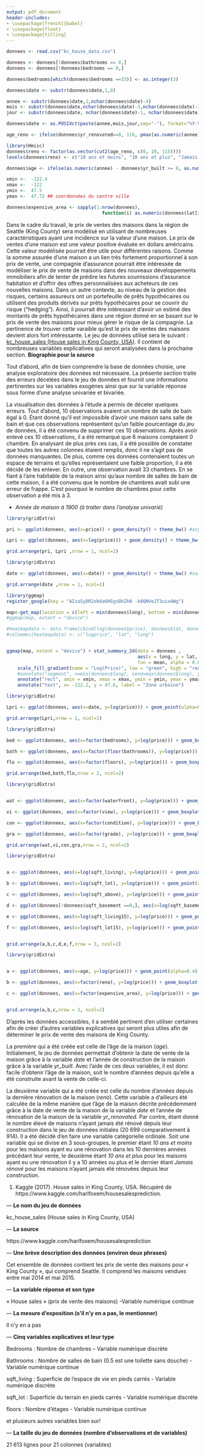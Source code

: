 ```yaml
---
output: pdf_document
header-includes:
- \usepackage[french]{babel}
- \usepackage{float}
- \usepackage{titling}
---
```

\begin{titlingpage}
  \rightline{Équipe 2}
  \centering
  \Large
  Travail fait par \\
  \vspace{1cm}
  \text{Matis Brassard-Verrier (111 182 740) }\\
  \text{Alyson Marquis (111 183 605)}\\
  \text{Alexis Picard (111 182 200)}\\
  \text{Samuel Provencher (111 181 794)}\\
  \vfill
  \Large
  Apprentissage statistique en actuariat \\
  \vspace{0.5cm}
  \text{ACT-3114}
  \vfill
  \Large
  Rapport 1\\
  \vfill
  \Large
  Présenté à\\
  \vspace{0.5cm}
  \text{Marie-Pier Côté}
  \vfill
  \Large
  École d'actuariat\\
  \text{Université Laval}\\
  \text{27 février 2020}
\end{titlingpage}

\tableofcontents
\newpage
```r
donnees <- read.csv("kc_house_data.csv")

donnees <- donnees[!donnees$bathrooms == 0,] 
donnees <- donnees[!donnees$bedrooms == 0,]

donnees$bedrooms[which(donnees$bedrooms ==33)] <- as.integer(3)

donnees$date <- substr(donnees$date,1,8)

annee <- substr(donnees$date,1,nchar(donnees$date)-4)
mois <- substr(donnees$date,nchar(donnees$date)-3,nchar(donnees$date)-2)
jour <- substr(donnees$date, nchar(donnees$date)-1, nchar(donnees$date))

donnees$date <- as.POSIXct(paste(annee,mois,jour,sep="-"), format="%Y-%m-%d", tz="UTC")

age_reno <- ifelse(donnees$yr_renovated==0, 116, pmax(as.numeric(annee) - donnees$yr_renovated, 0))

library(Hmisc)
donnees$reno <- factor(as.vector(cut2(age_reno, c(0, 10, 115)))) 
levels(donnees$reno) <- c("10 ans et moins", "10 ans et plus", "Jamais rénové")

donnees$age <- ifelse(as.numeric(annee) - donnees$yr_built >= 0, as.numeric(annee) - donnees$yr_built, 0)

xmin <-  -122.4
xmax <-  -122
ymin <-  47.5
ymax <-  47.72 ## coordonnées du centre ville

donnees$expensive_area <- sapply(1:nrow(donnees),
                                   function(i) as.numeric(donnees$lat[i] >= ymin & donnees$lat[i] <= ymax & donnees$long[i] >= xmin & donnees$long[i] <= xmax))
```
\section{Introduction}
Dans le cadre du travail, le prix de ventes des maisons dans la région de Seattle (King County) sera modélisé en utilisant de nombreuses caractéristiques ayant une incidence sur la valeur d'une maison. Le prix de ventes d'une maison est une valeur positive évaluée en dollars américains. Cette valeur modélisée pourrait être utile pour différentes raisons. Comme la somme assurée d'une maison a un lien très fortement proportionnel à son prix de vente, une compagnie d'assurance pourrait être intéressée de modéliser le prix de vente de maisons dans des nouveaux développements immobiliers afin de tenter de prédire les futures soumissions d'assurance habitation et d'offrir des offres personnalisées aux acheteurs de ces nouvelles maisons. Dans un autre contexte, au niveau de la gestion des risques, certains assureurs ont un portefeuille de prêts hypothécaires ou utilisent des produits dérivés sur prêts hypothécaires pour se couvrir du risque ("hedging"). Ainsi, il pourrait être intéressant d'avoir un estimé des montants de prêts hypothécaires dans une région donné en se basant sur le prix de vente des maisons pour mieux gérer le risque de la compagnie. La pertinence de trouver cette varaible qu'est le prix de ventes des maisons devient alors fort intéressante. Le jeu de données utilisé sera le suivant : [kc_house_sales (House sales in King County, USA)](https://www.kaggle.com/harlfoxem/housesalesprediction). Il contient de nombreuses variables explicatives qui seront analysées dans la prochaine section. **Biographie pour la source**

\newpage
\section{Analyse exploratoire des données}
Tout d'abord, afin de bien comprendre la base de données choisie, une analyse exploratoire des données est nécessaire. La présente section traite des erreurs décelées dans le jeu de données et fournit une informations pertinentes sur les variables exogènes ainsi que sur la variable réponse sous forme d'une analyse univariée et bivariée.

\subsection{Traitement des erreurs}
La visualisation des données à l'étude a permis de déceler quelques erreurs. Tout d'abord, $10$ observations avaient un nombre de salle de bain égal à $0$. Étant donné qu'il est impossible d'avoir une maison sans salle de bain et que ces observations représentent qu'un faible pourcentage du jeu de données, il a été convenu de supprimer ces $10$ observations. Après avoir enlevé ces $10$ observations, il a été remarqué que $6$ maisons comptaient $0$ chambre. En analysant de plus près ces cas, il a été possible de constater que toutes les autres colonnes étaient remplis, donc il ne s'agit pas de données manquantes. De plus, comme ces données contenaient toutes un espace de terrains et qu'elles représentaient une faible proportion, il a été décidé de les enlever. En outre, une observation avait $33$ chambres. En se fiant à l'aire habitable de la maison ainsi qu'aux nombre de salles de bain de cette maison, il a été convenu que le nombre de chambres avait subi une erreur de frappe. C'est pourquoi le nombre de chambres pour cette observation a été mis à $3$. 


- *Année de maison à 1900 (à traiter dans l'analyse univarié)*

\subsection{Analyse univariée}
\subsubsection{Variable réponse}
```r
library(gridExtra)

pri <- ggplot(donnees, aes(x=price)) + geom_density() + theme_bw() #asymétrie

Lpri <- ggplot(donnees, aes(x=log(price))) + geom_density() + theme_bw() #log pour variable réponse est mieux

grid.arrange(pri, Lpri ,nrow = 1, ncol=2)

```


\subsubsection{Variable date de vente}
```r
library(gridExtra)

date <- ggplot(donnees, aes(x=date)) + geom_density() + theme_bw() #saisonalité dans la vente de maison

grid.arrange(date ,nrow = 1, ncol=1)

```


\subsection{Analyse bivariée}
\newpage
\subsubsection{Heatmap}
```r

library(ggmap)
register_google(key = "AIzaSyDR2ob6a6HSgsBhZkN -k0QNVeJT3uio4Wg") 

map<-get_map(location = c(left = min(donnees$long), bottom = min(donnees$lat), right = max(donnees$long), top = max(donnees$lat)))
#ggmap(map, extent = "device")

#heatmapdata <- data.frame(cbind(log(donnees$price), donnees$lat, donnees$long ))
#colnames(heatmapdata) <- c("logprice", "lat", "long")


ggmap(map, extent = "device") + stat_summary_2d(data = donnees ,
                                                aes(x = long, y = lat, z = log(price)),
                                                fun = mean, alpha = 0.6, bins = 100) + 
    scale_fill_gradient(name = "Log(Price)", low = "green", high = "red") +
    #annotate("segment", x=min(donnees$long), xend=max(donnees$long), y=47.52, yend = 47.52, colour="black", lty = 2, lwd = 1.3) +
    annotate("rect", xmin = xmin, xmax = xmax, ymin = ymin, ymax = ymax, colour="black", lty = 1, lwd = 1.3, alpha = 0) +
    annotate("text", x= -122.2, y = 47.6, label = "Zone urbaine")


```

\subsubsection{Date en fonction du log du prix}
```r
library(gridExtra)

Lpri <- ggplot(donnees, aes(x=date, y=log(price))) + geom_point(alpha=0.4) + theme_bw()

grid.arrange(Lpri,nrow = 1, ncol=1)

```
\subsubsection{Variables ..}
```r
library(gridExtra)

bed <- ggplot(donnees, aes(x=factor(bedrooms), y=log(price))) + geom_boxplot() + theme_bw()

bath <- ggplot(donnees, aes(x=factor(floor(bathrooms)), y=log(price))) + geom_boxplot() + theme_bw()

flo <- ggplot(donnees, aes(x=factor(floors), y=log(price))) + geom_boxplot() + theme_bw()

grid.arrange(bed,bath,flo,nrow = 2, ncol=2)

```
\subsubsection{Variables ..}
```r
library(gridExtra)


wat <- ggplot(donnees, aes(x=factor(waterfront), y=log(price))) + geom_boxplot() + theme_bw()

vi <- ggplot(donnees, aes(x=factor(view), y=log(price))) + geom_boxplot() + theme_bw()

con <- ggplot(donnees, aes(x=factor(condition), y=log(price))) + geom_boxplot() + theme_bw()

gra <- ggplot(donnees, aes(x=factor(grade), y=log(price))) + geom_boxplot() + theme_bw()

grid.arrange(wat,vi,con,gra,nrow = 2, ncol=2)

```
\subsubsection{Variables ..}
```r
library(gridExtra)


a <- ggplot(donnees, aes(x=log(sqft_living), y=log(price))) + geom_point(alpha=0.4) + theme_bw()

b <- ggplot(donnees, aes(x=log(sqft_lot), y=log(price))) + geom_point(alpha=0.4) + theme_bw()

c <- ggplot(donnees, aes(x=log(sqft_above), y=log(price))) + geom_point(alpha=0.4) + theme_bw()

d <- ggplot(donnees[!donnees$sqft_basement ==0,], aes(x=log(sqft_basement), y=log(price))) + geom_point(alpha=0.4) + theme_bw()

e <- ggplot(donnees, aes(x=log(sqft_living15), y=log(price))) + geom_point(alpha=0.4) + theme_bw()

f <- ggplot(donnees, aes(x=log(sqft_lot15), y=log(price))) + geom_point(alpha=0.4) + theme_bw()


grid.arrange(a,b,c,d,e,f,nrow = 3, ncol=2)

```
\subsubsection{Variables ..}
```r
library(gridExtra)


a <- ggplot(donnees, aes(x=age, y=log(price))) + geom_point(alpha=0.4) + theme_bw()

b <- ggplot(donnees, aes(x=factor(reno), y=log(price))) + geom_boxplot() + theme_bw()

c <- ggplot(donnees, aes(x=factor(expensive_area), y=log(price))) + geom_boxplot() + theme_bw()


grid.arrange(a,b,c,nrow = 2, ncol=2)

```

\newpage
\section{Création de variables explicatives}
D'après les données accessibles, il a semblé pertinent d'en utiliser certaines afin de créer d'autres variables explicatives qui seront plus utiles afin de déterminer le prix de vente des maisons de King County.

La première qui a été créée est celle de l'âge de la maison (*age*). Initialement, le jeu de données permettait d'obtenir la date de vente de la maison grâce à la variable *date* et l'année de construction de la maison grâce à la variable *yr_built*. Avec l'aide de ces deux variables, il est donc facile d'obtenir l'âge de la maison, soit le nombre d'années depuis qu'elle a été construite avant la vente de celle-ci.

La deuxième variable qui a été créée est celle du nombre d'années depuis la dernière rénovation de la maison (*reno*). Cette variable a d'ailleurs été calculée de la même manière que l'âge de la maison décrite précédemment grâce à la date de vente de la maison de la variable *date* et l'année de rénovation de la maison de la variable *yr_renovated*. Par contre, étant donné le nombre élevé de maisons n'ayant jamais été rénové depuis leur construction dans le jeu de données initiales (20 699 comparativement à 914). Il a été décidé d'en faire une variable catégorielle ordinale. Soit une variable qui se divise en 3 sous-groupes, le premier étant *10 ans et moins* pour les maisons ayant eu une rénovation dans les 10 dernières années précédant leur vente, le deuxième étant *10 ans et plus* pour les maisons ayant eu une rénovation il y a 10 années ou plus et le dernier étant *Jamais rénové* pour les maisons n'ayant jamais été rénovées depuis leur construction.

\newpage
\section{Réduction de la dimensionalité}

\newpage
\section{Conclusion}

\newpage
\section{Bibliographie}

1. Kaggle (2017). House sales in King County, USA. Récupéré de https://www.kaggle.com/harlfoxem/housesalesprediction.

\newpage
\section{Annexe}
— **Le nom du jeu de données**

kc_house_sales (House sales in King County, USA)

— **La source**

https://www.kaggle.com/harlfoxem/housesalesprediction

— **Une brève description des données (environ deux phrases)**

Cet ensemble de données contient les prix de vente des maisons pour « King County », qui comprend Seattle. Il comprend les maisons vendues entre mai 2014 et mai 2015.

— **La variable réponse et son type**

« House sales » (prix de vente des maisons) -Variable numérique continue

— **La mesure d’exposition (s’il n’y en a pas, le mentionner)**

Il n’y en a pas

— **Cinq variables explicatives et leur type**

Bedrooms : Nombre de chambres – Variable numérique discrète

Bathrooms : Nombre de salles de bain (0.5 est une toilette sans douche) - Variable numérique continue

sqft_living : Superficie de l’espace de vie en pieds carrés - Variable numérique discrète

sqft_lot : Superficie du terrain en pieds carrés - Variable numérique discrète

floors : Nombre d'étages - Variable numérique continue

et plusieurs autres variables bien sur!

— **La taille du jeu de données (nombre d’observations et de variables)**

21 613 lignes pour 21 colonnes (variables)


